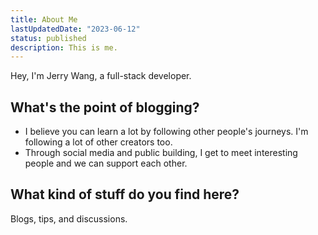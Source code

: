 ```yaml
---
title: About Me
lastUpdatedDate: "2023-06-12"
status: published
description: This is me.
---
```


Hey, I'm Jerry Wang, a full-stack developer.

## What's the point of blogging?

- I believe you can learn a lot by following other people's journeys. I'm following a lot of other creators too.
- Through social media and public building, I get to meet interesting people and we can support each other.

## What kind of stuff do you find here?

Blogs, tips, and discussions.
